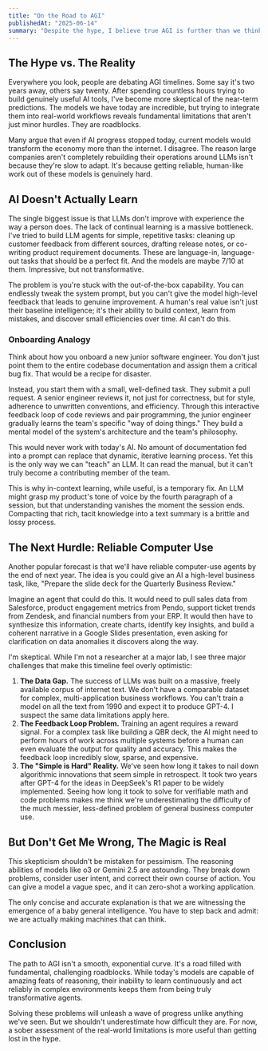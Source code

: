 ```yaml
---
title: "On the Road to AGI"
publishedAt: "2025-06-14"
summary: "Despite the hype, I believe true AGI is further than we think. Based on hands-on experience, fundamental roadblocks like the inability for AI to truly learn and reliably use tools are being seriously underestimated."
---
```


## The Hype vs. The Reality

Everywhere you look, people are debating AGI timelines. Some say it's two years away, others say twenty. After spending countless hours trying to build genuinely useful AI tools, I've become more skeptical of the near-term predictions. The models we have today are incredible, but trying to integrate them into real-world workflows reveals fundamental limitations that aren't just minor hurdles. They are roadblocks.

Many argue that even if AI progress stopped today, current models would transform the economy more than the internet. I disagree. The reason large companies aren't completely rebuilding their operations around LLMs isn't because they're slow to adapt. It's because getting reliable, human-like work out of these models is genuinely hard.

## AI Doesn't Actually Learn

The single biggest issue is that LLMs don't improve with experience the way a person does. The lack of continual learning is a massive bottleneck. I've tried to build LLM agents for simple, repetitive tasks: cleaning up customer feedback from different sources, drafting release notes, or co-writing product requirement documents. These are language-in, language-out tasks that should be a perfect fit. And the models are maybe 7/10 at them. Impressive, but not transformative.

The problem is you're stuck with the out-of-the-box capability. You can endlessly tweak the system prompt, but you can't give the model high-level feedback that leads to genuine improvement. A human's real value isn't just their baseline intelligence; it's their ability to build context, learn from mistakes, and discover small efficiencies over time. AI can't do this.

### Onboarding Analogy

Think about how you onboard a new junior software engineer. You don't just point them to the entire codebase documentation and assign them a critical bug fix. That would be a recipe for disaster.

Instead, you start them with a small, well-defined task. They submit a pull request. A senior engineer reviews it, not just for correctness, but for style, adherence to unwritten conventions, and efficiency. Through this interactive feedback loop of code reviews and pair programming, the junior engineer gradually learns the team's specific "way of doing things." They build a mental model of the system's architecture and the team's philosophy.

This would never work with today's AI. No amount of documentation fed into a prompt can replace that dynamic, iterative learning process. Yet this is the only way we can "teach" an LLM. It can read the manual, but it can't truly become a contributing member of the team.

This is why in-context learning, while useful, is a temporary fix. An LLM might grasp my product's tone of voice by the fourth paragraph of a session, but that understanding vanishes the moment the session ends. Compacting that rich, tacit knowledge into a text summary is a brittle and lossy process.

## The Next Hurdle: Reliable Computer Use

Another popular forecast is that we'll have reliable computer-use agents by the end of next year. The idea is you could give an AI a high-level business task, like, "Prepare the slide deck for the Quarterly Business Review."

Imagine an agent that could do this. It would need to pull sales data from Salesforce, product engagement metrics from Pendo, support ticket trends from Zendesk, and financial numbers from your ERP. It would then have to synthesize this information, create charts, identify key insights, and build a coherent narrative in a Google Slides presentation, even asking for clarification on data anomalies it discovers along the way.

I'm skeptical. While I'm not a researcher at a major lab, I see three major challenges that make this timeline feel overly optimistic:

1.  **The Data Gap.** The success of LLMs was built on a massive, freely available corpus of internet text. We don't have a comparable dataset for complex, multi-application business workflows. You can't train a model on all the text from 1990 and expect it to produce GPT-4. I suspect the same data limitations apply here.
2.  **The Feedback Loop Problem.** Training an agent requires a reward signal. For a complex task like building a QBR deck, the AI might need to perform hours of work across multiple systems before a human can even evaluate the output for quality and accuracy. This makes the feedback loop incredibly slow, sparse, and expensive.
3.  **The "Simple is Hard" Reality.** We've seen how long it takes to nail down algorithmic innovations that seem simple in retrospect. It took two years after GPT-4 for the ideas in DeepSeek's R1 paper to be widely implemented. Seeing how long it took to solve for verifiable math and code problems makes me think we're underestimating the difficulty of the much messier, less-defined problem of general business computer use.

## But Don't Get Me Wrong, The Magic is Real

This skepticism shouldn't be mistaken for pessimism. The reasoning abilities of models like o3 or Gemini 2.5 are astounding. They break down problems, consider user intent, and correct their own course of action. You can give a model a vague spec, and it can zero-shot a working application.

The only concise and accurate explanation is that we are witnessing the emergence of a baby general intelligence. You have to step back and admit: we are actually making machines that can think.

## Conclusion

The path to AGI isn't a smooth, exponential curve. It's a road filled with fundamental, challenging roadblocks. While today's models are capable of amazing feats of reasoning, their inability to learn continuously and act reliably in complex environments keeps them from being truly transformative agents.

Solving these problems will unleash a wave of progress unlike anything we've seen. But we shouldn't underestimate how difficult they are. For now, a sober assessment of the real-world limitations is more useful than getting lost in the hype.
